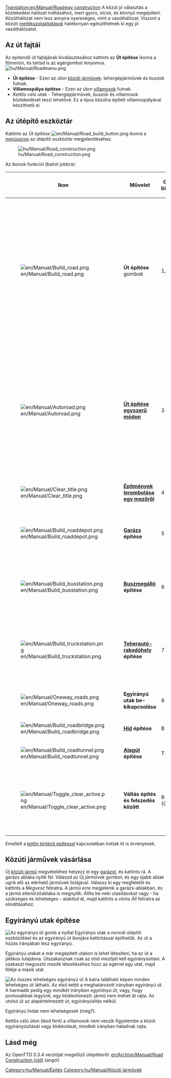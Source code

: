 [[Translation:en/Manual/Roadway construction]]
{{hu/Manual/Tartalomjegyzék}}
A közút jó választás a közlekedési hálózat indításához, mert gyors, olcsó, és könnyű megépíteni. Közúthálózat nem lesz annyira nyereséges, mint a vasúthálózat. Viszont a közúti [[hu/Mellékszolgáltatás|mellékszolgáltatások]] hatékonyan egészíthetnek ki egy jó vasúthálózatot.
==Az út fajtái==
Az építendő út fajtájának kiválasztásához kattints az '''Út építése''' ikonra a főmenün, és tartsd is az egérgombot lenyomva.
[[File:hu/Manual/Roadmenu.png|none|frame]]
* '''Út építése''' - Ezen az úton [[hu/Manual/Közúti járművek|közúti járművek]]: tehergépjárművek és buszok futnak.
* '''Villamospálya építése''' - Ezen az úton [[hu/Villamosok|villamosok]] futnak.
* ''Kettős célú utak'' - Tehergépjárművek, buszok és villamosok közlekedését teszi lehetővé. Ez a típus közútra épített villamospályával készíthető el.

==Az útépítő eszköztár==
Kattints az ''Út építése'' [[File:en/Manual/Road build button.png]] ikonra a [[hu/Menüsor|menüsoron]] az útépítő eszköztár megjelenítéséhez.


[[File:hu/Manual/Road construction.png|none|frame]]

Az ikonok funkciói (balról jobbra):
{| {{en/Wikitable}}
|- style="background:#efefef"
!width='46'|Ikon
!width='150'|Művelet
!Gyors-billentyű
!Leírás
|-
|[[File:en/Manual/Build road.png]]
|'''Út építése''' gombok||1, 2||A kiválasztott jelölt irányban utat épít egérkattintásra is, egérhúzásra is. Érdemes tudni, hogy fél mezőnyi pontossággal dolgozik. Tehát, ha a mező jobb felére kattintasz, majd jobbra húzod az egeret, az út fél mezővel fog kezdődni, és ugyanez érvényes az út utolsó mezőjére is.
|-
|[[File:en/Manual/Autoroad.png]]||'''[[hu/Út építése egyszerű módon|Út építése egyszerű módon]]''' ||3||Egy nagyon hatékony eszköz út részeinek bármely irányban történő elkészítéséhez (ugyanakkor eleinte nehéz lehet használni). Ha lenyomva tartott Ctrl-gombbal kattintasz, könnyen el is távolítja az út egyes részeit.
|-
|[[File:en/Manual/Clear title.png]]||'''[[hu/Manual/Tájrendezés|Építmények lerombolása egy mezőről]]'''||4||Megtisztítja a mezőket.
|-
|[[File:en/Manual/Build roaddepot.png]]||'''[[hu/Manual/Járműtelepek|Garázs]] építése'''||5||A ''Garázs helyzete'' ablakot nyitja meg a garázs tájolásához és megépítéséhez.
|-
|[[File:en/Manual/Build busstation.png]]||'''[[hu/Manual/Állomások|Buszmegálló]] építése'''||6||A ''Buszmegálló helyzete'' ablakot nyitja meg a buszmegálló tájolásához és megépítéséhez.
|-
|[[File:en/Manual/Build truckstation.png]]||'''[[hu/Manual/Állomások|Teherautó-rakodóhely]] építése'''||7||A ''Teherautó-rakodóhely helyzete'' ablakot nyitja meg a teherautó-rakodóhely tájolásához és megépítéséhez.
|-
|[[File:en/Manual/Oneway roads.png]]||'''Egyirányú utak be-kikapcsolása'''||8||Egyirányú út építését teszi lehetővé.
|-
|[[File:en/Manual/Build roadbridge.png]]||'''[[hu/Manual/Hidak|Híd]] építése'''||B||Híd építését teszi lehetővé.
|-
|[[File:en/Manual/Build roadtunnel.png]]||'''[[hu/Manual/Alagutak|Alagút]] építése'''||T||Alagút építését teszi lehetővé.
|-
|[[File:en/Manual/Toggle clear active.png]]||'''Váltás építés és felszedés között'''||R (CTRL)||Jelölj ki egy másik eszközt a felsoroltak közül, aztán kattints erre a gombra az eltávolításához, vagy nyomd le a Ctrl-t.
|}

Emellett a [[hu/Manual/Tájrendezés#autoslope|lejtőn történő építéssel]] kapcsolatban írottak itt is érvényesek.

==Közúti járművek vásárlása==
Új [[hu/Manual/Base Set/Road Vehicles/Buszok|közúti jármű]] megvételéhez helyezz el egy [[hu/Manual/Járműtelepek|garázst]], és kattints rá. A garázs ablaka nyílik fel. Válaszd az ''Új járművek'' gombot, és egy újabb ablak ugrik elő az elérhető járművek listájával. Válassz ki egy megfelelőt és kattints a ''Megvesz'' feliratra. A jármű erre megjelenik a garázs-ablakban, és a jármű ellenőrzőablaka is megnyílik. Állíts be neki utasításokat vagy - ha szükséges és lehetséges - alakítsd át, majd kattints a vörös ''Áll'' feliratra az elindításához.

==Egyirányú utak építése==
[[File:en/Manual/Oneway.png|right|frame|Az egyirányú út gomb a nyíllal]]
Egyirányú utak a normál útépítő eszközökkel és az egyirányú út ikonjára kattintással építhetők. Az út a húzás irányában lesz egyirányú.

Egyirányú utakat a már megépített utakon is lehet létesíteni, ha az út a játékos tulajdona. Útszakasznak csak az első mezőjét kell egyirányúsítani. A szakaszt megosztó mezők létesítéséhez húzz az egérrel egy utat, majd föléje a másik utat.

[[File:en/Manual/Oneways.png|left|frame|Az összes lehetséges egyirányú út]]
A balra található képen minden lehetséges út látható.  Az első kettő a meghatározott irányban egyirányú út. A harmadik pedig egy ''mindkét irányban egyirányú út'', vagy, hogy pontosabbak legyünk, egy blokkolómező: jármű nem mehet át rajta. Az utolsó út az alapértelmezett út, egyirányúsítás nélkül.

Egyirányú hidak nem lehetségesek (még?).

Kettős célú úton (lásd fent) a villamosok nem veszik figyelembe a közút egyirányúsítását vagy blokkolását, mindkét irányban haladnak rajta.

==Lásd még==
Az OpenTTD 0.3.4 verzióját megelőző útépítésről: [[en/Archive/Manual/Road Construction (old)]] (angol)

[[Category:hu/Manual/Építés]]
[[Category:hu/Manual/Közúti járművek]]